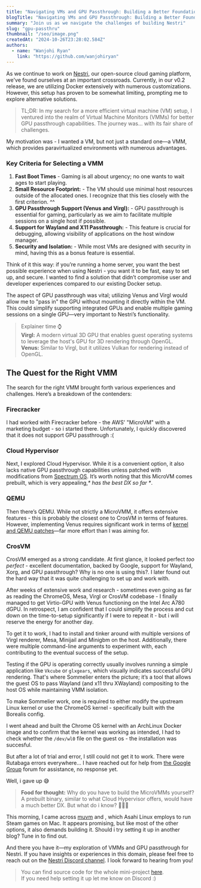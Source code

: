 ```yaml
---
title: "Navigating VMs and GPU Passthrough: Building a Better Foundation for Nestri"
blogTitle: "Navigating VMs and GPU Passthrough: Building a Better Foundation for Nestri"
summary: "Join us as we navigate the challenges of building Nestri"
slug: "gpu-passthru"
thumbnail: "/seo/image.png"
createdAt: "2024-10-26T23:28:02.584Z"
authors:
  - name: "Wanjohi Ryan"
    link: "https://github.com/wanjohiryan"
---
```


As we continue to work on [Nestri](https://github.com/nestriness/nestri), our open-source cloud gaming platform, we've found ourselves at an important crossroads. Currently, in our v0.2 release, we are utilizing Docker extensively with numerous customizations. However, this setup has proven to be somewhat limiting, prompting me to explore alternative solutions.

> TL;DR: In my search for a more efficient virtual machine (VM) setup, I ventured into the realm of Virtual Machine Monitors (VMMs) for better GPU passthrough capabilities. The journey was... with its fair share of challenges.

My motivation was - I wanted a VM, but not just a standard one—a VMM, which provides paravirtualized environments with numerous advantages.

### Key Criteria for Selecting a VMM
1. **Fast Boot Times** - Gaming is all about urgency; no one wants to wait ages to start playing.
2. **Small Resource Footprint:** - The VM should use minimal host resources outside of the allocated ones. I recognize that this ties closely with the first criterion. ^^
3. **GPU Passthrough Support (Venus and Virgl):** - GPU passthrough is essential for gaming, particularly as we aim to facilitate multiple sessions on a single host if possible.
4. **Support for Wayland and X11 Passthrough:** - This feature is crucial for debugging, allowing visibility of applications on the host window manager.
5. **Security and Isolation:** - While most VMs are designed with security in mind, having this as a bonus feature is essential.

Think of it this way: if you’re running a home server, you want the best possible experience when using Nestri - you want it to be fast, easy to set up, and secure. I wanted to find a solution that didn’t compromise user and developer experiences compared to our existing Docker setup.

The aspect of GPU passthrough was vital; utilizing Venus and Virgl would allow me to "pass in" the GPU without mounting it directly within the VM. This could simplify supporting integrated GPUs and enable multiple gaming sessions on a single GPU—very important to Nestri’s functionality.

> Explainer time ⌚ <br/>
> **Virgl:** A modern virtual 3D GPU that enables guest operating systems to leverage the host's GPU for 3D rendering through OpenGL. <br/>
> **Venus:** Similar to Virgl, but it utilizes Vulkan for rendering instead of OpenGL.

## The Quest for the Right VMM

The search for the right VMM brought forth various experiences and challenges. Here’s a breakdown of the contenders:

### Firecracker
I had worked with Firecracker before - the AWS' "MicroVM" with a marketing budget - so i started there.  Unfortunately, I quickly discovered that it does not support GPU passthrough :(

### Cloud Hypervisor
Next, I explored Cloud Hypervisor. While it is a convenient option, it also lacks native GPU passthrough capabilities unless patched with modifications from [Spectrum OS](https://spectrum-os.org/software/cloud-hypervisor/). It’s worth noting that this MicroVM comes prebuilt, which is very appealing,_* has the best DX so far *_.

### QEMU
Then there’s QEMU. While not strictly a MicroVMM, it offers extensive features - this is probably the closest one to CrosVM in terms of features. However, implementing Venus requires significant work in terms of [kernel and QEMU patches](https://github.com/TrippleXC/VenusPatches)—far more effort than I was aiming for.

### CrosVM
CrosVM emerged as a strong candidate. At first glance, it looked perfect _too perfect_ - excellent documentation, backed by Google, support for Wayland, Xorg, and GPU passthrough? Why is no one is using this?. I later found out the hard way that it was quite challenging to set up and work with.

After weeks of extensive work and research - sometimes even going as far as reading the ChromeOS, Mesa, Virgl or CrosVM codebase - I finally managed to get Virtio-GPU with Venus functioning on the Intel Arc A780 dGPU. In retrospect, I am confident that I could simplify the process and cut down on the time-to-setup significantly if I were to repeat it - but i will reserve the energy for another day.

To get it to work, I had to install and tinker around with multiple versions of Virgl renderer, Mesa, Minijail and Minigbm on the host. Additionally, there were multiple command-line arguments to experiment with, each contributing to the eventual success of the setup. 

Testing if the GPU is operating correctly usually involves running a simple application like `Vkcube` or `glxgears`, which visually indicates successful GPU rendering. That's where Sommelier enters the picture; it’s a tool that allows the guest OS to pass Wayland (and x11 thru XWayland) compositing to the host OS while maintaining VMM isolation. 

To make Sommelier work, one is required to either modify the upstream Linux kernel or use the ChromeOS kernel - specifically built with the Borealis config.

I went ahead and built the Chrome OS kernel with an ArchLinux Docker image and to confirm that the kernel was working as intended, I had to check whether the `/dev/wl0` file on the guest os - the installation was succesful.

But after a lot of trial and error, I still could not get it to work. There were Rutabaga errors everywhere... I have reached out for help from [the Google Group](https://groups.google.com/a/chromium.org/g/crosvm-dev/c/1RQUOI8FlNY) forum for assistance, no response yet.

Well, i gave up 😅

> **Food for thought:**
> Why do you have to build the MicroVMMs yourself? A prebuilt binary, similar to what Cloud Hypervisor offers, would have a much better DX. But what do i know? 🤷🏾‍♂️

This morning, I came across [muvm](https://github.com/AsahiLinux/muvm/) and , which Asahi Linux employs to run Steam games on Mac. It appears promising, but like most of the other options, it also demands building it. Should i try setting it up in another blog? Tune in to find out.

And there you have it—my exploration of VMMs and GPU passthrough for Nestri. If you have insights or experiences in this domain, please feel free to reach out on the [Nestri Discord channel](https://discord.com/invite/Y6etn3qKZ3). I look forward to hearing from you!

> You can find source code for the whole mini-project [here](https://github.com/nestriness/nestri/pull/123). <br/>
> If you need help setting it up let me know on Discord :)
